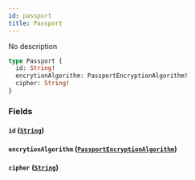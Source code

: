 ```yaml
---
id: passport
title: Passport
---
```



No description

```graphql
type Passport {
  id: String!
  encrytionAlgorithm: PassportEncryptionAlgorithm!
  cipher: String!
}
```


### Fields

#### `id` ([`String`](../../references/scalars/string))




#### `encrytionAlgorithm` ([`PassportEncryptionAlgorithm`](../../references/enums/passport-encryption-algorithm))




#### `cipher` ([`String`](../../references/scalars/string))






